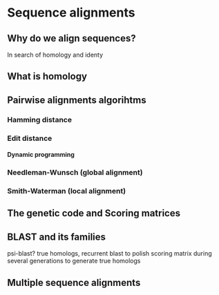 # Sequence alignments 

## Why do we align sequences? {.unnumbered}

In search of homology and identy

## What is homology {.unnumbered}

## Pairwise alignments algorihtms {.unnumbered}

### Hamming distance {.unnumbered}

### Edit distance {.unnumbered}

#### Dynamic programming

### Needleman-Wunsch (global alignment) {.unnumbered}

### Smith-Waterman (local alignment) {.unnumbered}

## The genetic code and Scoring matrices {.unnumbered}

## BLAST and its families {.unnumbered}

psi-blast? true homologs, recurrent blast to polish scoring matrix during several generations to generate true homologs

## Multiple sequence alignments {.unnumbered}